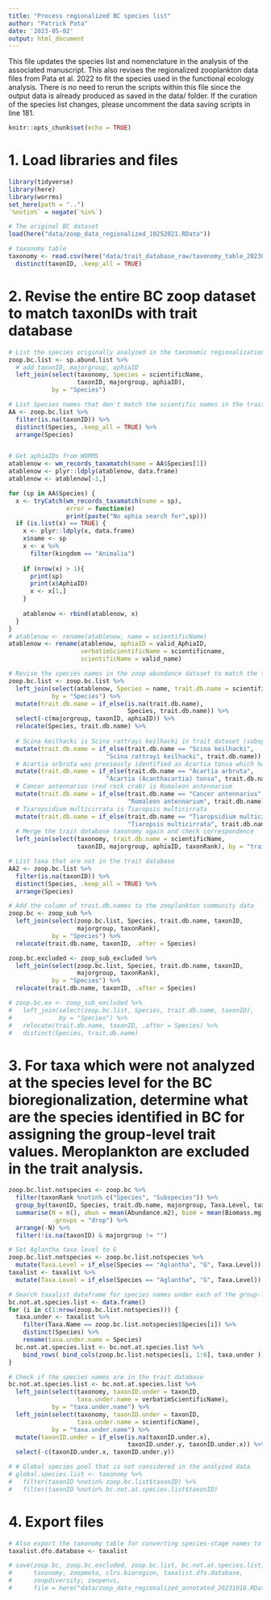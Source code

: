 ```yaml
---
title: "Process regionalized BC species list"
author: "Patrick Pata"
date: '2023-05-02'
output: html_document
---
```


This file updates the species list and nomenclature in the analysis of the associated manuscript. This also revises the regionalized zooplankton data files from Pata et al. 2022 to fit the species used in the functional ecology analysis. There is no need to rerun the scripts within this file since the output data is already produced as saved in the data/ folder. If the curation of the species list changes, please uncomment the data saving scripts in line 181. 

```r
knitr::opts_chunk$set(echo = TRUE)
```

# 1. Load libraries and files
```r
library(tidyverse)
library(here)
library(worrms)
set_here(path = "..")
`%notin%` = negate(`%in%`)

# The original BC dataset
load(here("data/zoop_data_regionalized_10252021.RData"))

# taxonomy table
taxonomy <- read.csv(here("data/trait_database_raw/taxonomy_table_20230628.csv")) %>% 
  distinct(taxonID, .keep_all = TRUE)

```

# 2. Revise the entire BC zoop dataset to match taxonIDs with trait database
```r
# List the species originally analyzed in the taxonomic regionalization paper
zoop.bc.list <- sp.abund.list %>% 
  # add taxonID, majorgroup, aphiaID
  left_join(select(taxonomy, Species = scientificName,
                   taxonID, majorgroup, aphiaID), 
            by = "Species")

# List Species names that don't match the scientific names in the trait database
AA <- zoop.bc.list %>% 
  filter(is.na(taxonID)) %>% 
  distinct(Species, .keep_all = TRUE) %>% 
  arrange(Species)


# Get aphiaIDs from WORMS
atablenow <- wm_records_taxamatch(name = AA$Species[1])
atablenow <- plyr::ldply(atablenow, data.frame)
atablenow <- atablenow[-1,]

for (sp in AA$Species) {
  x <- tryCatch(wm_records_taxamatch(name = sp),
                error = function(e)
                print(paste("No aphia search for",sp)))
  if (is.list(x) == TRUE) {
    x <- plyr::ldply(x, data.frame)
    x$name <- sp
    x <- x %>% 
      filter(kingdom == "Animalia")
    
    if (nrow(x) > 1){
      print(sp)
      print(x$AphiaID)
      x <- x[1,]
    }
    
    atablenow <- rbind(atablenow, x)
  }
}
# atablenow <- rename(atablenow, name = scientificName)
atablenow <- rename(atablenow, aphiaID = valid_AphiaID,
                    verbatimScientificName = scientificname,
                    scientificName = valid_name)

# Revise the species names in the zoop abundance dataset to match the trait dataset names. With manual revisions of species to get trait values.
zoop.bc.list <- zoop.bc.list %>% 
  left_join(select(atablenow, Species = name, trait.db.name = scientificName),
            by = "Species") %>% 
  mutate(trait.db.name = if_else(is.na(trait.db.name),
                                 Species, trait.db.name)) %>% 
  select(-c(majorgroup, taxonID, aphiaID)) %>% 
  relocate(Species, trait.db.name) %>% 
  
  # Scina keilhacki is Scina rattrayi keilhacki in trait dataset (subspecies level). The species level is Scina rattrayi with taxonID 215.
  mutate(trait.db.name = if_else(trait.db.name == "Scina keilhacki", 
                           "Scina rattrayi keilhacki", trait.db.name)) %>% 
  # Acartia arbruta was previously identified as Acartia tonsa which has the trait values, thus for this analysis, the scientific name is reverted back.
  mutate(trait.db.name = if_else(trait.db.name == "Acartia arbruta",
                           "Acartia (Acanthacartia) tonsa", trait.db.name)) %>% 
  # Cancer antennarius (red rock crab) is Romaleon antennarium
  mutate(trait.db.name = if_else(trait.db.name == "Cancer antennarius",
                                 "Romaleon antennarium", trait.db.name)) %>% 
  # Tiaropsidium multicirrata is Tiaropsis multicirrata
  mutate(trait.db.name = if_else(trait.db.name == "Tiaropsidium multicirrata",
                                 "Tiaropsis multicirrata", trait.db.name)) %>% 
  # Merge the trait database taxonomy again and check correspondence
  left_join(select(taxonomy, trait.db.name = scientificName,
                   taxonID, majorgroup, aphiaID, taxonRank), by = "trait.db.name")

# List taxa that are not in the trait database
AA2 <- zoop.bc.list %>% 
  filter(is.na(taxonID)) %>% 
  distinct(Species, .keep_all = TRUE) %>% 
  arrange(Species)

# Add the column of trait.db.names to the zooplankton community data
zoop.bc <- zoop_sub %>% 
  left_join(select(zoop.bc.list, Species, trait.db.name, taxonID,
                   majorgroup, taxonRank),
            by = "Species") %>% 
  relocate(trait.db.name, taxonID, .after = Species)

zoop.bc.excluded <- zoop_sub_excluded %>% 
  left_join(select(zoop.bc.list, Species, trait.db.name, taxonID,
                   majorgroup, taxonRank),
            by = "Species") %>% 
  relocate(trait.db.name, taxonID, .after = Species)

# zoop.bc.ex <- zoop_sub_excluded %>% 
#   left_join(select(zoop.bc.list, Species, trait.db.name, taxonID),
#             by = "Species") %>% 
#   relocate(trait.db.name, taxonID, .after = Species) %>% 
#   distinct(Species, trait.db.name)

```

# 3. For taxa which were not analyzed at the species level for the BC bioregionalization, determine what are the species identified in BC for assigning the group-level trait values. Meroplankton are excluded in the trait analysis.
```r
zoop.bc.list.notspecies <- zoop.bc %>% 
  filter(taxonRank %notin% c("Species", "Subspecies")) %>% 
  group_by(taxonID, Species, trait.db.name, majorgroup, Taxa.Level, taxonRank) %>% 
  summarise(N = n(), abun = mean(Abundance.m2), biom = mean(Biomass.mg.m2),
            .groups = "drop") %>% 
  arrange(-N) %>% 
  filter(!is.na(taxonID) & majorgroup != "") 

# Set Aglantha taxa level to G
zoop.bc.list.notspecies <- zoop.bc.list.notspecies %>% 
  mutate(Taxa.Level = if_else(Species == "Aglantha", "G", Taxa.Level))
taxalist <- taxalist %>% 
  mutate(Taxa.Level = if_else(Species == "Aglantha", "G", Taxa.Level))

# Search taxalist dataframe for species names under each of the group-level names
bc.not.at.species.list <- data.frame()
for (i in c(1:nrow(zoop.bc.list.notspecies))) {
  taxa.under <- taxalist %>% 
    filter(Taxa.Name == zoop.bc.list.notspecies$Species[i]) %>% 
    distinct(Species) %>% 
    rename(taxa.under.name = Species)
  bc.not.at.species.list <- bc.not.at.species.list %>% 
    bind_rows( bind_cols(zoop.bc.list.notspecies[i, 1:6], taxa.under ))
}

# Check if the species names are in the trait database
bc.not.at.species.list <- bc.not.at.species.list %>% 
  left_join(select(taxonomy, taxonID.under = taxonID, 
                   taxa.under.name = verbatimScientificName),
            by = "taxa.under.name") %>% 
  left_join(select(taxonomy, taxonID.under = taxonID, 
                   taxa.under.name = scientificName),
            by = "taxa.under.name") %>% 
  mutate(taxonID.under = if_else(is.na(taxonID.under.x), 
                                 taxonID.under.y, taxonID.under.x)) %>% 
  select(-c(taxonID.under.x, taxonID.under.y))

# # Global species pool that is not considered in the analyzed data
# global.species.list <- taxonomy %>% 
#   filter(taxonID %notin% zoop.bc.list$taxonID) %>% 
#   filter(taxonID %notin% bc.not.at.species.list$taxonID)

```


# 4. Export files
```r
# Also export the taxonomy table for converting species-stage names to the curated regionalization species names
taxalist.dfo.database <- taxalist

# save(zoop.bc, zoop.bc.excluded, zoop.bc.list, bc.not.at.species.list,
#      taxonomy, zoopmeta, clrs.bioregion, taxalist.dfo.database,
#      zoopdiversity, zoopenvi, 
#      file = here("data/zoop_data_regionalized_annotated_20231018.RData"))

```




